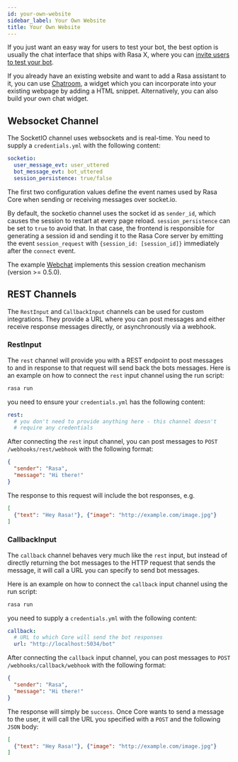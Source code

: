 ```yaml
---
id: your-own-website
sidebar_label: Your Own Website
title: Your Own Website
---
```


If you just want an easy way for users to test your bot, the best option
is usually the chat interface that ships with Rasa X, where you can [invite users
to test your bot](https://rasa.com/docs/rasa-x/user-guide/share-assistant/#share-your-bot).

If you already have an existing website and want to add a Rasa assistant to it,
you can use [Chatroom](https://github.com/scalableminds/chatroom), a widget which you can incorporate into your existing webpage by adding a HTML snippet.
Alternatively, you can also build your own chat widget.

## Websocket Channel

The SocketIO channel uses websockets and is real-time. You need to supply
a `credentials.yml` with the following content:

```yaml
socketio:
  user_message_evt: user_uttered
  bot_message_evt: bot_uttered
  session_persistence: true/false
```

The first two configuration values define the event names used by Rasa Core
when sending or receiving messages over socket.io.

By default, the socketio channel uses the socket id as `sender_id`, which causes
the session to restart at every page reload. `session_persistence` can be
set to `true` to avoid that. In that case, the frontend is responsible
for generating a session id and sending it to the Rasa Core server by
emitting the event `session_request` with `{session_id: [session_id]}`
immediately after the `connect` event.

The example [Webchat](https://github.com/botfront/rasa-webchat)
implements this session creation mechanism (version >= 0.5.0).

<a aria-hidden="true" tabIndex="-1" className="anchor enhancedAnchor" id="rest-channels"></a>

## REST Channels

The `RestInput` and `CallbackInput` channels can be used for custom integrations.
They provide a URL where you can post messages and either receive response messages
directly, or asynchronously via a webhook.

### RestInput

The `rest` channel will provide you with a REST endpoint to post messages
to and in response to that request will send back the bots messages.
Here is an example on how to connect the `rest` input channel
using the run script:

```bash
rasa run
```

you need to ensure your `credentials.yml` has the following content:

```yaml
rest:
  # you don't need to provide anything here - this channel doesn't
  # require any credentials
```

After connecting the `rest` input channel, you can post messages to
`POST /webhooks/rest/webhook` with the following format:

```json
{
  "sender": "Rasa",
  "message": "Hi there!"
}
```

The response to this request will include the bot responses, e.g.

```json
[
  {"text": "Hey Rasa!"}, {"image": "http://example.com/image.jpg"}
]
```

<a aria-hidden="true" tabIndex="-1" className="anchor enhancedAnchor" id="callbackinput"></a>

### CallbackInput

The `callback` channel behaves very much like the `rest` input,
but instead of directly returning the bot messages to the HTTP
request that sends the message, it will call a URL you can specify
to send bot messages.

Here is an example on how to connect the
`callback` input channel using the run script:

```bash
rasa run
```

you need to supply a `credentials.yml` with the following content:

```yaml
callback:
  # URL to which Core will send the bot responses
  url: "http://localhost:5034/bot"
```

After connecting the `callback` input channel, you can post messages to
`POST /webhooks/callback/webhook` with the following format:

```json
{
  "sender": "Rasa",
  "message": "Hi there!"
}
```

The response will simply be `success`. Once Core wants to send a
message to the user, it will call the URL you specified with a `POST`
and the following `JSON` body:

```json
[
  {"text": "Hey Rasa!"}, {"image": "http://example.com/image.jpg"}
]
```
